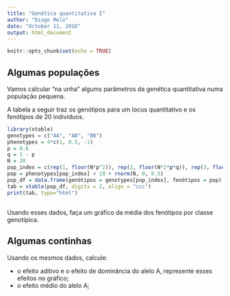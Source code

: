 ```yaml
---
title: "Genética quantitativa I"
author: "Diogo Melo"
date: "October 11, 2016"
output: html_document
---
```


```r
knitr::opts_chunk$set(echo = TRUE)
```

## Algumas populações

Vamos calcular "na unha" algums parâmetros da genética quantitativa numa população pequena. 

A tabela a seguir traz os genótipos para um locus quantitativo e os fenótipos de 20 indivíduos.

```r
library(xtable)
genotypes = c("AA", "AB", "BB")
phenotypes = 4*c(1, 0.5, -1)
p = 0.6
q = 1 - p
N = 20
pop_index = c(rep(1, floor(N*p^2)), rep(2, floor(N*2*p*q)), rep(3, floor(N*q^2)+1))
pop = phenotypes[pop_index] + 10 + rnorm(N, 0, 0.5)
pop_df = data.frame(genótipos = genotypes[pop_index], fenótipos = pop)
tab = xtable(pop_df, digits = 2, align = "ccc")
print(tab, type="html")
```

##

Usando esses dados, faça um gráfico da média dos fenótipos por classe genotípica.

## Algumas continhas

Usando os mesmos dados, calcule:

- o efeito aditivo e o efeito de dominância do alelo A, represente esses efeitos no gráfico;
- o efeito médio do alelo A;

